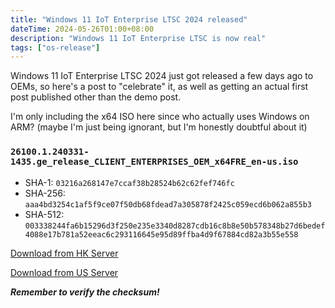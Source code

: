 ```yaml
---
title: "Windows 11 IoT Enterprise LTSC 2024 released"
dateTime: 2024-05-26T01:00+08:00
description: "Windows 11 IoT Enterprise LTSC is now real"
tags: ["os-release"]
---
```


Windows 11 IoT Enterprise LTSC 2024 just got released a few days ago to OEMs, so here's a post to "celebrate" it, as well as getting an actual first post published other than the demo post.

I'm only including the x64 ISO here since who actually uses Windows on ARM? (maybe I'm just being ignorant, but I'm honestly doubtful about it)

### `26100.1.240331-1435.ge_release_CLIENT_ENTERPRISES_OEM_x64FRE_en-us.iso`

- SHA-1: `03216a268147e7ccaf38b28524b62c62fef746fc`
- SHA-256: `aaa4bd3254c1af5f9ce07f50db68fdead7a305878f2425c059ecd6b062a855b3`
- SHA-512: `003338244fa6b15296d3f250e235e3340d8287cdb16c8b8e50b578348b27d6bedef4088e17b781a52eeac6c293116645e95d89ffba4d9f67884cd82a3b55e558`

[Download from HK Server](https://dl.wesl.cc/26100.1.240331-1435.ge_release_CLIENT_ENTERPRISES_OEM_x64FRE_en-us.iso)

[Download from US Server](https://dl.us.wesl.cc/26100.1.240331-1435.ge_release_CLIENT_ENTERPRISES_OEM_x64FRE_en-us.iso)

**_Remember to verify the checksum!_**
